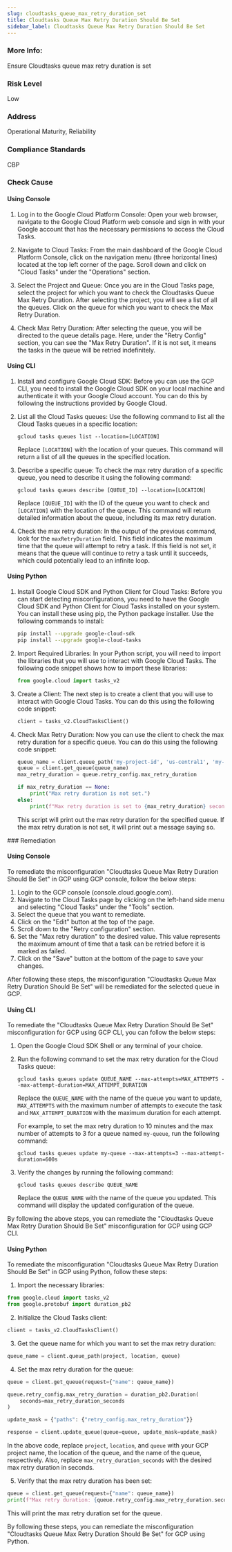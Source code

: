 ```yaml
---
slug: cloudtasks_queue_max_retry_duration_set
title: Cloudtasks Queue Max Retry Duration Should Be Set
sidebar_label: Cloudtasks Queue Max Retry Duration Should Be Set
---
```


### More Info:

Ensure Cloudtasks queue max retry duration is set

### Risk Level

Low

### Address

Operational Maturity, Reliability

### Compliance Standards

CBP


<Tabs><Tab title='Cause'>
### Check Cause

#### Using Console

1. Log in to the Google Cloud Platform Console: Open your web browser, navigate to the Google Cloud Platform web console and sign in with your Google account that has the necessary permissions to access the Cloud Tasks.

2. Navigate to Cloud Tasks: From the main dashboard of the Google Cloud Platform Console, click on the navigation menu (three horizontal lines) located at the top left corner of the page. Scroll down and click on "Cloud Tasks" under the "Operations" section.

3. Select the Project and Queue: Once you are in the Cloud Tasks page, select the project for which you want to check the Cloudtasks Queue Max Retry Duration. After selecting the project, you will see a list of all the queues. Click on the queue for which you want to check the Max Retry Duration.

4. Check Max Retry Duration: After selecting the queue, you will be directed to the queue details page. Here, under the "Retry Config" section, you can see the "Max Retry Duration". If it is not set, it means the tasks in the queue will be retried indefinitely.

#### Using CLI

1. Install and configure Google Cloud SDK: Before you can use the GCP CLI, you need to install the Google Cloud SDK on your local machine and authenticate it with your Google Cloud account. You can do this by following the instructions provided by Google Cloud.

2. List all the Cloud Tasks queues: Use the following command to list all the Cloud Tasks queues in a specific location:

   ```
   gcloud tasks queues list --location=[LOCATION]
   ```

   Replace `[LOCATION]` with the location of your queues. This command will return a list of all the queues in the specified location.

3. Describe a specific queue: To check the max retry duration of a specific queue, you need to describe it using the following command:

   ```
   gcloud tasks queues describe [QUEUE_ID] --location=[LOCATION]
   ```

   Replace `[QUEUE_ID]` with the ID of the queue you want to check and `[LOCATION]` with the location of the queue. This command will return detailed information about the queue, including its max retry duration.

4. Check the max retry duration: In the output of the previous command, look for the `maxRetryDuration` field. This field indicates the maximum time that the queue will attempt to retry a task. If this field is not set, it means that the queue will continue to retry a task until it succeeds, which could potentially lead to an infinite loop.

#### Using Python

1. Install Google Cloud SDK and Python Client for Cloud Tasks: Before you can start detecting misconfigurations, you need to have the Google Cloud SDK and Python Client for Cloud Tasks installed on your system. You can install these using pip, the Python package installer. Use the following commands to install:

   ```bash
   pip install --upgrade google-cloud-sdk
   pip install --upgrade google-cloud-tasks
   ```

2. Import Required Libraries: In your Python script, you will need to import the libraries that you will use to interact with Google Cloud Tasks. The following code snippet shows how to import these libraries:

   ```python
   from google.cloud import tasks_v2
   ```

3. Create a Client: The next step is to create a client that you will use to interact with Google Cloud Tasks. You can do this using the following code snippet:

   ```python
   client = tasks_v2.CloudTasksClient()
   ```

4. Check Max Retry Duration: Now you can use the client to check the max retry duration for a specific queue. You can do this using the following code snippet:

   ```python
   queue_name = client.queue_path('my-project-id', 'us-central1', 'my-queue-id')
   queue = client.get_queue(queue_name)
   max_retry_duration = queue.retry_config.max_retry_duration

   if max_retry_duration == None:
       print("Max retry duration is not set.")
   else:
       print(f"Max retry duration is set to {max_retry_duration} seconds.")
   ```

   This script will print out the max retry duration for the specified queue. If the max retry duration is not set, it will print out a message saying so.

</Tab>


<Tab title='Remediation'>
### Remediation

#### Using Console

To remediate the misconfiguration "Cloudtasks Queue Max Retry Duration Should Be Set" in GCP using GCP console, follow the below steps:

1. Login to the GCP console (console.cloud.google.com).
2. Navigate to the Cloud Tasks page by clicking on the left-hand side menu and selecting "Cloud Tasks" under the "Tools" section.
3. Select the queue that you want to remediate.
4. Click on the "Edit" button at the top of the page.
5. Scroll down to the "Retry configuration" section.
6. Set the "Max retry duration" to the desired value. This value represents the maximum amount of time that a task can be retried before it is marked as failed.
7. Click on the "Save" button at the bottom of the page to save your changes.

After following these steps, the misconfiguration "Cloudtasks Queue Max Retry Duration Should Be Set" will be remediated for the selected queue in GCP.

#### Using CLI

To remediate the "Cloudtasks Queue Max Retry Duration Should Be Set" misconfiguration for GCP using GCP CLI, you can follow the below steps:

1. Open the Google Cloud SDK Shell or any terminal of your choice.

2. Run the following command to set the max retry duration for the Cloud Tasks queue:

   ```
   gcloud tasks queues update QUEUE_NAME --max-attempts=MAX_ATTEMPTS --max-attempt-duration=MAX_ATTEMPT_DURATION
   ```

   Replace the `QUEUE_NAME` with the name of the queue you want to update, `MAX_ATTEMPTS` with the maximum number of attempts to execute the task and `MAX_ATTEMPT_DURATION` with the maximum duration for each attempt.

   For example, to set the max retry duration to 10 minutes and the max number of attempts to 3 for a queue named `my-queue`, run the following command:

   ```
   gcloud tasks queues update my-queue --max-attempts=3 --max-attempt-duration=600s
   ```

3. Verify the changes by running the following command:

   ```
   gcloud tasks queues describe QUEUE_NAME
   ```

   Replace the `QUEUE_NAME` with the name of the queue you updated. This command will display the updated configuration of the queue.

By following the above steps, you can remediate the "Cloudtasks Queue Max Retry Duration Should Be Set" misconfiguration for GCP using GCP CLI.

#### Using Python

To remediate the misconfiguration "Cloudtasks Queue Max Retry Duration Should Be Set" in GCP using Python, follow these steps:

1. Import the necessary libraries:

```python
from google.cloud import tasks_v2
from google.protobuf import duration_pb2
```

2. Initialize the Cloud Tasks client:

```python
client = tasks_v2.CloudTasksClient()
```

3. Get the queue name for which you want to set the max retry duration:

```python
queue_name = client.queue_path(project, location, queue)
```

4. Set the max retry duration for the queue:

```python
queue = client.get_queue(request={"name": queue_name})

queue.retry_config.max_retry_duration = duration_pb2.Duration(
    seconds=max_retry_duration_seconds
)

update_mask = {"paths": {"retry_config.max_retry_duration"}}

response = client.update_queue(queue=queue, update_mask=update_mask)
```

In the above code, replace `project`, `location`, and `queue` with your GCP project name, the location of the queue, and the name of the queue, respectively. Also, replace `max_retry_duration_seconds` with the desired max retry duration in seconds.

5. Verify that the max retry duration has been set:

```python
queue = client.get_queue(request={"name": queue_name})
print(f"Max retry duration: {queue.retry_config.max_retry_duration.seconds}s")
```

This will print the max retry duration set for the queue.

By following these steps, you can remediate the misconfiguration "Cloudtasks Queue Max Retry Duration Should Be Set" for GCP using Python.




</Tab>
</Tabs>